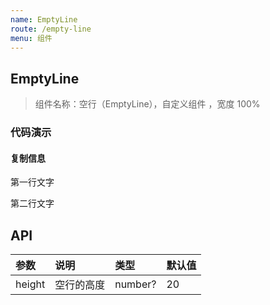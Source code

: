 ```yaml
---
name: EmptyLine
route: /empty-line
menu: 组件
---
```



## EmptyLine

> 组件名称：空行（EmptyLine），自定义组件 ，宽度 100%

### 代码演示

#### 复制信息

<Playground>
    <p>第一行文字</p>
    <EmptyLine />
    <p>第二行文字</p>
</Playground>

## API

|参数|说明|类型|默认值|
|:--|:--|:--|:--|
|height|空行的高度|number?|20|
